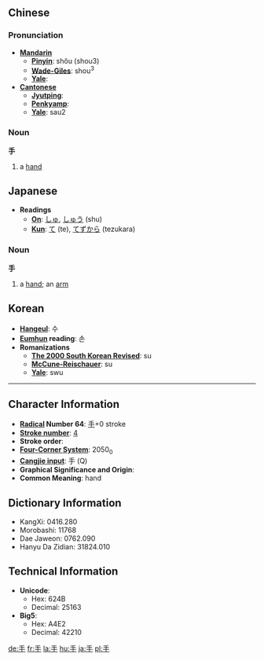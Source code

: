 ==Chinese==
===Pronunciation===
* '''[[Mandarin]]'''
** '''[[Pinyin]]''': shŏu (shou3)
** '''[[Wade-Giles]]''': shou<sup>3</sup>
** '''[[Yale]]''': 
* '''[[Cantonese]]'''
** '''[[Jyutping]]''':
** '''[[Penkyamp]]''': 
** '''[[Yale]]''': sau2
===Noun===
'''手'''
# a [[hand]]


==Japanese==
* '''Readings'''
** '''[[On]]''': [[しゅ]], [[しゅう]] (shu)
** '''[[Kun]]''': [[て]] (te), [[てずから]] (tezukara)
===Noun===
'''手'''
# a [[hand]]; an [[arm]]


==Korean==
* '''[[Hangeul]]''': 수
* '''[[Eumhun]] reading''': 손
* '''Romanizations'''
** '''[[The 2000 South Korean Revised Romanization|The 2000 South Korean Revised]]''': su
** '''[[McCune-Reischauer]]''': su
** '''[[Yale]]''': swu

----
== Character Information ==
* '''[[Wiktionary:Chinese radical index| Radical]] Number 64''': [[Wiktionary:Chinese radical index 手|手]]+0 stroke
* '''[[Wiktionary:Chinese total strokes index|Stroke number]]''': [[Wiktionary:Chinese total strokes index 4|4]]
* '''Stroke order''': 
* '''[[Wiktionary:Chinese four corner index|Four-Corner System]]''': 2050<sub>0</sub>
* '''[[Wiktionary:Chinese Cangjie index|Cangjie input]]''': 手 (Q)
* '''Graphical Significance and Origin''': 
* '''Common Meaning''': hand

== Dictionary Information ==
* KangXi: 0416.280
* Morobashi: 11768
* Dae Jaweon: 0762.090
* Hanyu Da Zidian: 31824.010

== Technical Information ==
* '''Unicode''':
** Hex: 624B
** Decimal: 25163
* '''Big5''':
** Hex: A4E2
** Decimal: 42210

[[de:手]]
[[fr:手]]
[[la:手]]
[[hu:手]]
[[ja:手]]
[[pl:手]]